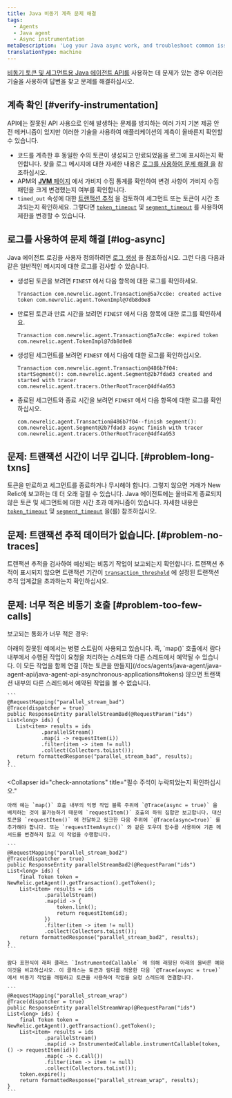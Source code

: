 ```yaml
---
title: Java 비동기 계측 문제 해결
tags:
  - Agents
  - Java agent
  - Async instrumentation
metaDescription: 'Log your Java async work, and troubleshoot common issues with Java async instrumentation.'
translationType: machine
---
```


[비동기 토큰 및 세그먼트용 Java 에이전트 API를](/docs/agents/java-agent/java-agent-api/java-agent-api-asynchronous-applications) 사용하는 데 문제가 있는 경우 이러한 기술을 사용하여 답변을 찾고 문제를 해결하십시오.

## 계측 확인 [#verify-instrumentation]

API에는 잘못된 API 사용으로 인해 발생하는 문제를 방지하는 여러 가지 기본 제공 안전 메커니즘이 있지만 이러한 기술을 사용하여 애플리케이션의 계측이 올바른지 확인할 수 있습니다.

* 코드를 계측한 후 동일한 수의 토큰이 생성되고 만료되었음을 로그에 표시하는지 확인합니다. 찾을 로그 메시지에 대한 자세한 내용은 [로그를 사용하여 문제 해결 을](#log-async) 참조하십시오.
* APM의 [**JVM** 페이지](/docs/agents/java-agent/features/jvm-metrics-page) 에서 가비지 수집 통계를 확인하여 변경 사항이 가비지 수집 패턴을 크게 변경했는지 여부를 확인합니다.
* `timed_out` 속성에 대한 [트랜잭션 추적](/docs/apm/transactions/transaction-traces/introduction-transaction-traces) 을 검토하여 세그먼트 또는 토큰이 시간 초과되는지 확인하세요. 그렇다면 [`token_timeout`](/docs/agents/java-agent/configuration/java-agent-configuration-config-file#cfg-token_timeout) 및 [`segment_timeout`](/docs/agents/java-agent/configuration/java-agent-configuration-config-file#cfg-segment_timeout) 를 사용하여 제한을 변경할 수 있습니다.

## 로그를 사용하여 문제 해결 [#log-async]

Java 에이전트 로깅을 사용자 정의하려면 [로그 생성](/docs/agents/java-agent/troubleshooting/generating-logs-troubleshooting-java) 을 참조하십시오. 그런 다음 다음과 같은 일반적인 메시지에 대한 로그를 검사할 수 있습니다.

* 생성된 토큰을 보려면 `FINEST` 에서 다음 항목에 대한 로그를 확인하세요.

  ```
  Transaction com.newrelic.agent.Transaction@5a7cc8e: created active token com.newrelic.agent.TokenImpl@7db8d0e8
  ```

* 만료된 토큰과 만료 시간을 보려면 `FINEST` 에서 다음 항목에 대한 로그를 확인하세요.

  ```
  Transaction com.newrelic.agent.Transaction@5a7cc8e: expired token com.newrelic.agent.TokenImpl@7db8d0e8
  ```

* 생성된 세그먼트를 보려면 `FINEST` 에서 다음에 대한 로그를 확인하십시오.

  ```
  Transaction com.newrelic.agent.Transaction@486b7f04: startSegment(): com.newrelic.agent.Segment@2b7fdad3 created and started with tracer com.newrelic.agent.tracers.OtherRootTracer@4df4a953
  ```

* 종료된 세그먼트와 종료 시간을 보려면 `FINEST` 에서 다음 항목에 대한 로그를 확인하십시오.

  ```
  com.newrelic.agent.Transaction@486b7f04--finish segment(): com.newrelic.agent.Segment@2b7fdad3 async finish with tracer com.newrelic.agent.tracers.OtherRootTracer@4df4a953
  ```

## 문제: 트랜잭션 시간이 너무 깁니다. [#problem-long-txns]

토큰을 만료하고 세그먼트를 종료하거나 무시해야 합니다. 그렇지 않으면 거래가 New Relic에 보고하는 데 더 오래 걸릴 수 있습니다. Java 에이전트에는 올바르게 종료되지 않은 토큰 및 세그먼트에 대한 시간 초과 메커니즘이 있습니다. 자세한 내용은 [`token_timeout`](/docs/agents/java-agent/configuration/java-agent-configuration-config-file#cfg-token_timeout) 및 [`segment_timeout`](/docs/agents/java-agent/configuration/java-agent-configuration-config-file#cfg-segment_timeout) 을(를) 참조하십시오.

## 문제: 트랜잭션 추적 데이터가 없습니다. [#problem-no-traces]

트랜잭션 추적을 검사하여 예상되는 비동기 작업이 보고되는지 확인합니다. 트랜잭션 추적이 표시되지 않으면 트랜잭션 기간이 [`transaction_threshold`](/docs/agents/java-agent/configuration/java-agent-configuration-config-file#tt-transaction_threshold) 에 설정된 트랜잭션 추적 임계값을 초과하는지 확인하십시오.

## 문제: 너무 적은 비동기 호출 [#problem-too-few-calls]

보고되는 통화가 너무 적은 경우:

<CollapserGroup>
  <Collapser
    id="ensure-appropriate-link"
    title="모니터링하는 각 활동이 적절하게 연결되어 있는지 확인"
  >
    아래의 잘못된 예에서는 병렬 스트림이 사용되고 있습니다. 즉, `map()` 호출에서 람다 내부에서 수행된 작업이 요청을 처리하는 스레드와 다른 스레드에서 예약될 수 있습니다. 이 모든 작업을 함께 연결 [하는 토큰을 만들지](/docs/agents/java-agent/java-agent-api/java-agent-api-asynchronous-applications#tokens) 않으면 트랜잭션 내부의 다른 스레드에서 예약된 작업을 볼 수 없습니다.

    ```
    @RequestMapping("parallel_stream_bad")
    @Trace(dispatcher = true)
    public ResponseEntity parallelStreamBad(@RequestParam("ids") List<long> ids) {
       List<item> results = ids
               .parallelStream()
               .map(i -> requestItem(i))
               .filter(item -> item != null)
               .collect(Collectors.toList());
       return formattedResponse("parallel_stream_bad", results);  
    }
    ```
  </Collapser>

  <Collapser
    id="check-annotations"
    title="필수 주석이 누락되었는지 확인하십시오."
  >
    아래 예는 `map()` 호출 내부의 익명 작업 블록 주위에 `@Trace(async = true)` 을 배치하는 것이 불가능하기 때문에 `requestItem()` 호출의 하위 집합만 보고합니다. 대신 토큰을 `requestItem()` 에 전달하고 링크한 다음 주위에 `@Trace(async=true)` 를 추가해야 합니다. 또는 `requestItemAsync()` 와 같은 도우미 함수를 사용하여 기존 메서드를 변경하지 않고 이 작업을 수행합니다.

    ```
    @RequestMapping("parallel_stream_bad2")
    @Trace(dispatcher = true)
    public ResponseEntity parallelStreamBad2(@RequestParam("ids") List<long> ids) {
        final Token token = NewRelic.getAgent().getTransaction().getToken();
        List<item> results = ids
                .parallelStream()
                .map(id -> {
                    token.link();
                    return requestItem(id);
                })
                .filter(item -> item != null)
                .collect(Collectors.toList());
        return formattedResponse("parallel_stream_bad2", results);
    }
    ```

    람다 표현식이 래퍼 클래스 `InstrumentedCallable` 에 의해 래핑된 아래의 올바른 예와 이것을 비교하십시오. 이 클래스는 토큰과 람다를 허용한 다음 `@Trace(async = true)` 에서 비동기 작업을 래핑하고 토큰을 사용하여 작업을 요청 스레드에 연결합니다.

    ```
    @RequestMapping("parallel_stream_wrap")
    @Trace(dispatcher = true)
    public ResponseEntity parallelStreamWrap(@RequestParam("ids") List<long> ids) {
        final Token token = NewRelic.getAgent().getTransaction().getToken();
        List<item> results = ids
                .parallelStream()
                .map(id -> InstrumentedCallable.instrumentCallable(token, () -> requestItem(id)))
                .map(c -> c.call())
                .filter(item -> item != null)
                .collect(Collectors.toList());
        token.expire();
        return formattedResponse("parallel_stream_wrap", results);
    }
    ```
  </Collapser>
</CollapserGroup>